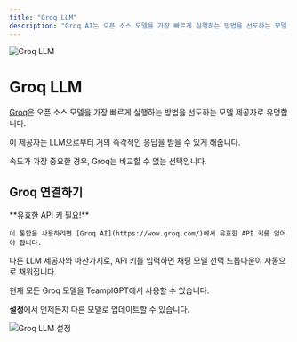 ```yaml
---
title: "Groq LLM"
description: "Groq AI는 오픈 소스 모델을 가장 빠르게 실행하는 방법을 선도하는 모델 제공자로 유명합니다."
---
```



<Image
  src="/images/anythingllm-setup/llm-configuration/cloud/groq/header-image.png"
  height={1080}
  width={1920}
  quality={100}
  alt="Groq LLM"
/>

# Groq LLM

[Groq](https://groq.com)은 오픈 소스 모델을 가장 빠르게 실행하는 방법을 선도하는 모델 제공자로 유명합니다.

이 제공자는 LLM으로부터 거의 즉각적인 응답을 받을 수 있게 해줍니다.

속도가 가장 중요한 경우, Groq는 비교할 수 없는 선택입니다.

## Groq 연결하기

<Callout type="info" emoji="️💡">
  **유효한 API 키 필요!**

    이 통합을 사용하려면 [Groq AI](https://wow.groq.com/)에서 유효한 API 키를 얻어야 합니다.

</Callout>

다른 LLM 제공자와 마찬가지로, API 키를 입력하면 채팅 모델 선택 드롭다운이 자동으로 채워집니다.

현재 모든 Groq 모델을 TeamplGPT에서 사용할 수 있습니다.

**설정**에서 언제든지 다른 모델로 업데이트할 수 있습니다.

<Image
  src="/images/anythingllm-setup/llm-configuration/cloud/groq/groq-llm.png"
  height={1080}
  width={1920}
  quality={100}
  alt="Groq LLM 설정"
/>
